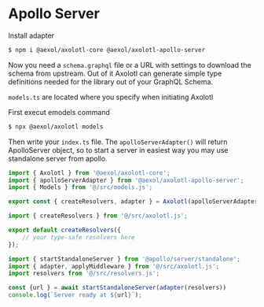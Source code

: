 # Apollo Server

Install adapter

```sh
$ npm i @aexol/axolotl-core @aexol/axolotl-apollo-server
```

Now you need a `schema.graphql` file or a URL with settings to download the schema from upstream. Out of it Axolotl can generate simple type definitions needed for the library out of your GraphQL Schema.

`models.ts` are located where you specify when initiating Axolotl

First execut emodels command

```sh
$ npx @aexol/axolotl models
```

Then write your `index.ts` file. The `apolloServerAdapter()` will return ApolloServer object, so to start a server in easiest way you may use standalone server from apollo.

```ts filename="axolotl.ts"
import { Axolotl } from '@aexol/axolotl-core';
import { apolloServerAdapter } from '@aexol/axolotl-apollo-server';
import { Models } from '@/src/models.js';

export const { createResolvers, adapter } = Axolotl(apolloServerAdapter)<Models>();

```

```ts filename="resolvers.ts"
import { createResolvers } from '@/src/axolotl.js';

export default createResolvers({
    // your type-safe resolvers here
});
```

```ts filename="index.ts"
import { startStandaloneServer } from '@apollo/server/standalone';
import { adapter, applyMiddleware } from '@/src/axolotl.js';
import resolvers from '@/src/resolvers.js';

const {url } = await startStandaloneServer(adapter(resolvers))
console.log(`Server ready at ${url}`);
```


